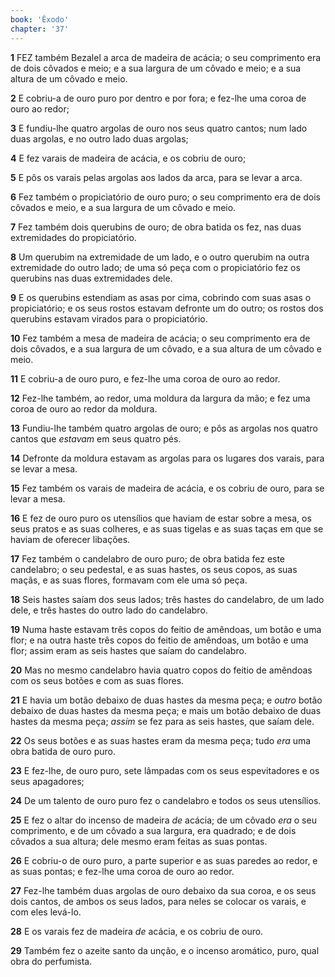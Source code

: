 ```yaml
---
book: 'Êxodo'
chapter: '37'
---
```


**1** FEZ também Bezalel a arca de madeira de acácia; o seu comprimento era de dois côvados e meio; e a sua largura de um côvado e meio; e a sua altura de um côvado e meio.

**2** E cobriu-a de ouro puro por dentro e por fora; e fez-lhe uma coroa de ouro ao redor;

**3** E fundiu-lhe quatro argolas de ouro nos seus quatro cantos; num lado duas argolas, e no outro lado duas argolas;

**4** E fez varais de madeira de acácia, e os cobriu de ouro;

**5** E pôs os varais pelas argolas aos lados da arca, para se levar a arca.

**6** Fez também o propiciatório de ouro puro; o seu comprimento era de dois côvados e meio, e a sua largura de um côvado e meio.

**7** Fez também dois querubins de ouro; de obra batida os fez, nas duas extremidades do propiciatório.

**8** Um querubim na extremidade de um lado, e o outro querubim na outra extremidade do outro lado; de uma só peça com o propiciatório fez os querubins nas duas extremidades dele.

**9** E os querubins estendiam as asas por cima, cobrindo com suas asas o propiciatório; e os seus rostos estavam defronte um do outro; os rostos dos querubins estavam virados para o propiciatório.

**10** Fez também a mesa de madeira de acácia; o seu comprimento era de dois côvados, e a sua largura de um côvado, e a sua altura de um côvado e meio.

**11** E cobriu-a de ouro puro, e fez-lhe uma coroa de ouro ao redor.

**12** Fez-lhe também, ao redor, uma moldura da largura da mão; e fez uma coroa de ouro ao redor da moldura.

**13** Fundiu-lhe também quatro argolas de ouro; e pôs as argolas nos quatro cantos que _estavam_ em seus quatro pés.

**14** Defronte da moldura estavam as argolas para os lugares dos varais, para se levar a mesa.

**15** Fez também os varais de madeira de acácia, e os cobriu de ouro, para se levar a mesa.

**16** E fez de ouro puro os utensílios que haviam de estar sobre a mesa, os seus pratos e as suas colheres, e as suas tigelas e as suas taças em que se haviam de oferecer libações.

**17** Fez também o candelabro de ouro puro; de obra batida fez este candelabro; o seu pedestal, e as suas hastes, os seus copos, as suas maçãs, e as suas flores, formavam com ele uma só peça.

**18** Seis hastes saíam dos seus lados; três hastes do candelabro, de um lado dele, e três hastes do outro lado do candelabro.

**19** Numa haste estavam três copos do feitio de amêndoas, um botão e uma flor; e na outra haste três copos do feitio de amêndoas, um botão e uma flor; assim eram as seis hastes que saíam do candelabro.

**20** Mas no mesmo candelabro havia quatro copos do feitio de amêndoas com os seus botões e com as suas flores.

**21** E havia um botão debaixo de duas hastes da mesma peça; e _outro_ botão debaixo de duas hastes da mesma peça; e mais um botão debaixo de duas hastes da mesma peça; _assim_ se fez para as seis hastes, que saíam dele.

**22** Os seus botões e as suas hastes eram da mesma peça; tudo _era_ uma obra batida de ouro puro.

**23** E fez-lhe, de ouro puro, sete lâmpadas com os seus espevitadores e os seus apagadores;

**24** De um talento de ouro puro fez o candelabro e todos os seus utensílios.

**25** E fez o altar do incenso de madeira _de_ acácia; de um côvado _era_ o seu comprimento, e de um côvado a sua largura, era quadrado; e de dois côvados a sua altura; dele mesmo eram feitas as suas pontas.

**26** E cobriu-o de ouro puro, a parte superior e as suas paredes ao redor, e as suas pontas; e fez-lhe uma coroa de ouro ao redor.

**27** Fez-lhe também duas argolas de ouro debaixo da sua coroa, e os seus dois cantos, de ambos os seus lados, para neles se colocar os varais, e com eles levá-lo.

**28** E os varais fez de madeira _de_ acácia, e os cobriu de ouro.

**29** Também fez o azeite santo da unção, e o incenso aromático, puro, qual obra do perfumista.
